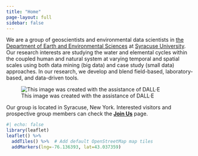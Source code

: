 ```yaml
---
title: "Home"
page-layout: full
sidebar: false
---
```


We are a group of geoscientists and environmental data scientists in [the Department of Earth and Environmental Sciences](https://artsandsciences.syracuse.edu/earth-sciences-department/){target="_blank"} at [Syracuse University](https://www.syracuse.edu){target="_blank"}. Our research interests are studying the water and elemental cycles within the coupled human and natural system at varying temporal and spatial scales using both data mining (big data) and case study (small data) approaches. In our research, we develop and blend field-based, laboratory-based, and data-driven tools.

![This image was created with the assistance of DALL·E](assets/artworks/wen-research-group.jpeg)

Our group is located in Syracuse, New York. Interested visitors and prospective group members can check the [**Join Us**](/joinus.qmd){target="_blank"} page.

```r
#| echo: false
library(leaflet)
leaflet() %>%
  addTiles() %>%  # Add default OpenStreetMap map tiles
  addMarkers(lng=-76.136393, lat=43.037359)
```